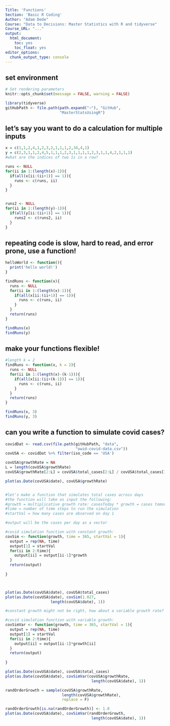 ```yaml
---
Title: 'Functions'
Section: 'Basic R Coding'
Author: "Adam Dede"
Course: "Data to Decisions: Master Statistics with R and tidyverse"
Course_URL: "..." 
output:
  html_document:
    toc: yes
    toc_float: yes
editor_options:
  chunk_output_type: console
---
```



## set environment

```r

# Set rendering parameters
knitr::opts_chunk$set(message = FALSE, warning = FALSE)

library(tidyverse)
gitHubPath <- file.path(path.expand("~"), "GitHub", 
                        "MasterStatsUsingR")


```

## let's say you want to do a calculation for multiple inputs

```r
x = c(1,1,2,4,1,2,3,2,1,1,1,2,34,4,1)
y = c(2,3,1,1,2,4,5,1,1,1,2,3,1,1,1,1,2,3,1,1,4,2,1,1,1)
#what are the indices of two 1s in a row? 

runs <- NULL
for(ii in 1:(length(x)-1)){
  if(all(x[ii:(ii+1)] == 1)){
    runs <- c(runs, ii)
  }
}


runs2 <- NULL
for(ii in 1:(length(y)-1)){
  if(all(y[ii:(ii+1)] == 1)){
    runs2 <- c(runs2, ii)
  }
}


```
## repeating code is slow, hard to read, and error prone, use a function! 
```r
helloWorld <- function(){
  print('hello world!')
}

findRuns <- function(x){
  runs <- NULL
  for(ii in 1:(length(x)-1)){
    if(all(x[ii:(ii+1)] == 1)){
      runs <- c(runs, ii)
    }
  }
  return(runs)
}

findRuns(x)
findRuns(y)


```

## make your functions flexible! 
```r
#length k = 2 
findRuns <- function(x, k = 2){
  runs <- NULL
  for(ii in 1:(length(x)-(k-1))){
    if(all(x[ii:(ii+(k-1))] == 1)){
      runs <- c(runs, ii)
    }
  }
  return(runs)
}

findRuns(x, 3)
findRuns(y, 3)


```

## can you write a function to simulate covid cases? 
```r
covidDat <- read.csv(file.path(gitHubPath, "data", 
                               "owid-covid-data.csv"))
covUSA <- covidDat %>% filter(iso_code == 'USA')

covUSA$growthRate = NA
L = length(covUSA$growthRate)
covUSA$growthRate[2:L] = covUSA$total_cases[2:L] / covUSA$total_cases[1:L-1]

plot(as.Date(covUSA$date), covUSA$growthRate)


#let's make a function that simulates total cases across days
#the function will take as input the following: 
#growth = multiplicative growth rate: casesToday * growth = cases tomorrow
#time = number of time steps to run the simulation 
#startVal = how many cases are observed on day 1

#output will be the cases per day as a vector

#covid simulation function with constant growth: 
covSim <- function(growth, time = 365, startVal = 1){
  output = rep(NA, time)
  output[1] = startVal
  for(ii in 2:time){
    output[ii] = output[ii-1]*growth
  }
  return(output)
  
}



plot(as.Date(covUSA$date), covUSA$total_cases)
plot(as.Date(covUSA$date), covSim(1.027,
                    length(covUSA$date), 1))

#constant growth might not be right, how about a variable growth rate? 

#covid simulation function with variable growth: 
covSimVar <- function(growth, time = 365, startVal = 1){
  output = rep(NA, time)
  output[1] = startVal
  for(ii in 2:time){
    output[ii] = output[ii-1]*growth[ii]
  }
  return(output)
  
}

plot(as.Date(covUSA$date), covUSA$total_cases)
plot(as.Date(covUSA$date), covSimVar(covUSA$growthRate, 
                                      length(covUSA$date), 1))

randOrderGrowth = sample(covUSA$growthRate, 
                         length(covUSA$growthRate), 
                         replace = F)

randOrderGrowth[is.na(randOrderGrowth)] <- 1.0
plot(as.Date(covUSA$date), covSimVar(randOrderGrowth, 
                                      length(covUSA$date), 1))


```
